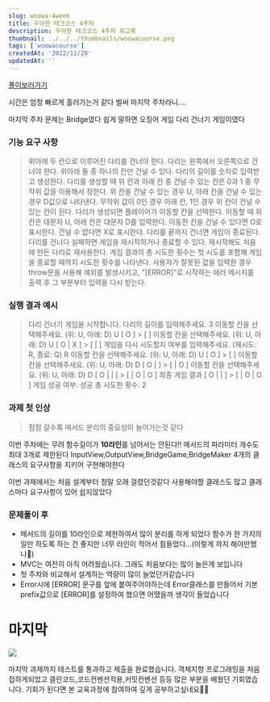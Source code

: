 ```yaml
---
slug: woowa-4week
title: 우아한 테크코스 4주차
description: 우아한 테크코스 4주차 회고록
thumbnail: ../../../thumbnails/woowacourse.png
tags: ['woowacourse']
createdAt: '2022/12/28'
updatedAt: ''
---
```


[풀이보러가기](https://github.com/Ryong-E/javascript-bridge)

시간은 엄청 빠르게 흘러가는거 같다
벌써 마지막 주차라니....

마지막 주차 문제는 Bridge였다 쉽게 말하면 오징어 게임 다리 건너기 게임이였다

### 기능 요구 사항

> 위아래 두 칸으로 이루어진 다리를 건너야 한다.
> 다리는 왼쪽에서 오른쪽으로 건너야 한다.
> 위아래 둘 중 하나의 칸만 건널 수 있다.
> 다리의 길이를 숫자로 입력받고 생성한다.
> 다리를 생성할 때 위 칸과 아래 칸 중 건널 수 있는 칸은 0과 1 중 무작위 값을 이용해서 정한다.
> 위 칸을 건널 수 있는 경우 U, 아래 칸을 건널 수 있는 경우 D값으로 나타낸다.
> 무작위 값이 0인 경우 아래 칸, 1인 경우 위 칸이 건널 수 있는 칸이 된다.
> 다리가 생성되면 플레이어가 이동할 칸을 선택한다.
> 이동할 때 위 칸은 대문자 U, 아래 칸은 대문자 D를 입력한다.
> 이동한 칸을 건널 수 있다면 O로 표시한다. 건널 수 없다면 X로 표시한다.
> 다리를 끝까지 건너면 게임이 종료된다.
> 다리를 건너다 실패하면 게임을 재시작하거나 종료할 수 있다.
> 재시작해도 처음에 만든 다리로 재사용한다.
> 게임 결과의 총 시도한 횟수는 첫 시도를 포함해 게임을 종료할 때까지 시도한 횟수를 나타낸다.
> 사용자가 잘못된 값을 입력한 경우 throw문을 사용해 예외를 발생시키고, "[ERROR]"로 시작하는 에러 메시지를 출력 후 그 부분부터 입력을 다시 받는다.

### 실행 결과 예시

> 다리 건너기 게임을 시작합니다.
> 다리의 길이를 입력해주세요.
> 3
> 이동할 칸을 선택해주세요. (위: U, 아래: D)
> U
> [ O ] > [ ]
> 이동할 칸을 선택해주세요. (위: U, 아래: D)
> U
> [ O | X ] > [ | ]
> 게임을 다시 시도할지 여부를 입력해주세요. (재시도: R, 종료: Q)
> R
> 이동할 칸을 선택해주세요. (위: U, 아래: D)
> U
> [ O ] > [ ]
> 이동할 칸을 선택해주세요. (위: U, 아래: D)
> D
> [ O | ] > [ | O ]
> 이동할 칸을 선택해주세요. (위: U, 아래: D)
> D
> [ O | | ] > [ | O | O ]
> 최종 게임 결과
> [ O | | ] > [ | O | O ]
> 게임 성공 여부: 성공
> 총 시도한 횟수: 2

### 과제 첫 인상

> 점점 갈수록 매서드 분리의 중요성이 늘어가는것 같다

이번 주차에는 무려 함수길이가 **10라인**를 넘어서는 안된다!!
매서드의 파라미터 개수도 최대 3개로 제한된다
InputView,OutputView,BridgeGame,BridgeMaker 4개의 클래스의 요구사항을 지키어 구현해야한다

이번 과제에서는 처음 설계부터 정말 오래 걸렸던것같다
사용해야할 클래스도 많고 클래스마다 요구사항이 있어 쉽지않았다

### 문제풀이 후

- 매서드의 길이를 10라인으로 제한하여서 많이 분리를 하게 되었다
  함수가 한 가지의 일만 하도록 하는 건 좋지만 너무 라인이 적어서 힘들었다...(이렇게 까지 해야만했나🤮)
- MVC는 여전히 아직 어려웠습니다. 그래도 처음보다는 많이 늘은게 보입니다
- 첫 주차와 비교해서 설계하는 역량이 많이 늘었던거같습니다
- Error시에 [ERROR] 문구를 앞에 붙여주어야하는데 Error클래스를 만들어서 기본 prefix값으로 [ERROR]를 설정하여 했으면 어땠을까 생각이 들었습니다

# 마지막

![](https://velog.velcdn.com/images/ryong-e/post/0f6ab322-49c9-4ce0-8ad5-f33fecd52108/image.png)

마지막 과제까지 테스트를 통과하고 제출을 완료했습니다.
객체지향 프로그래밍을 처음 접하게되었고 클린코드,코드컨벤션적용,커밋컨벤션 등등 많은 부분을 배웠던 기회였습니다.
기회가 된다면 본 교육과정에 참여하여 깊게 공부하고싶네요🫶🏻

